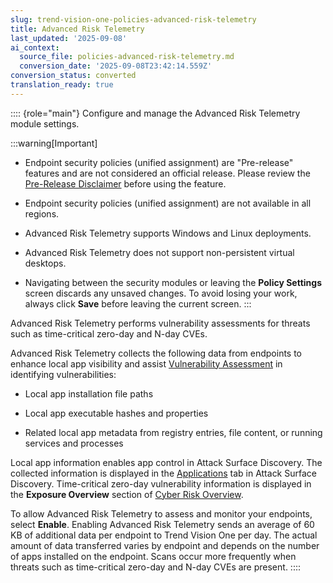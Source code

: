 ```yaml
---
slug: trend-vision-one-policies-advanced-risk-telemetry
title: Advanced Risk Telemetry
last_updated: '2025-09-08'
ai_context:
  source_file: policies-advanced-risk-telemetry.md
  conversion_date: '2025-09-08T23:42:14.559Z'
conversion_status: converted
translation_ready: true
---
```


:::: {role="main"}
Configure and manage the Advanced Risk Telemetry module settings.

:::warning[Important]

- Endpoint security policies (unified assignment) are "Pre-release" features and are not considered an official release. Please review the [Pre-Release Disclaimer](pre-release-disclaimer.mdx) before using the feature.

- Endpoint security policies (unified assignment) are not available in all regions.

- Advanced Risk Telemetry supports Windows and Linux deployments.

- Advanced Risk Telemetry does not support non-persistent virtual desktops.

- Navigating between the security modules or leaving the **Policy Settings** screen discards any unsaved changes. To avoid losing your work, always click **Save** before leaving the current screen.
:::

Advanced Risk Telemetry performs vulnerability assessments for threats such as time-critical zero-day and N-day CVEs.

Advanced Risk Telemetry collects the following data from endpoints to enhance local app visibility and assist [Vulnerability Assessment](vulnerability-assessment.mdx) in identifying vulnerabilities:

- Local app installation file paths

- Local app executable hashes and properties

- Related local app metadata from registry entries, file content, or running services and processes

Local app information enables app control in Attack Surface Discovery. The collected information is displayed in the [Applications](applications.mdx) tab in Attack Surface Discovery. Time-critical zero-day vulnerability information is displayed in the **Exposure Overview** section of [Cyber Risk Overview](executive-dashboard.mdx).

To allow Advanced Risk Telemetry to assess and monitor your endpoints, select **Enable**. Enabling Advanced Risk Telemetry sends an average of 60 KB of additional data per endpoint to Trend Vision One per day. The actual amount of data transferred varies by endpoint and depends on the number of apps installed on the endpoint. Scans occur more frequently when threats such as time-critical zero-day and N-day CVEs are present.
::::
